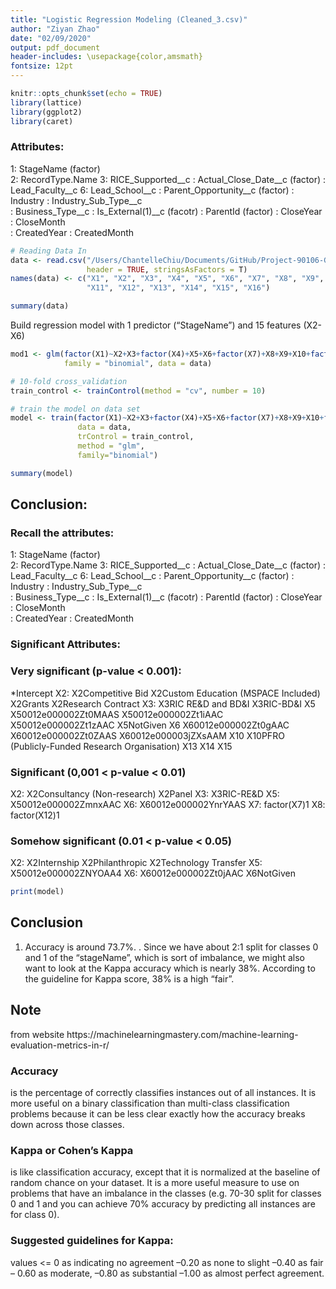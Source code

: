 ```yaml
---
title: "Logistic Regression Modeling (Cleaned_3.csv)"
author: "Ziyan Zhao"
date: "02/09/2020"
output: pdf_document
header-includes: \usepackage{color,amsmath}
fontsize: 12pt
---
```


```r
knitr::opts_chunk$set(echo = TRUE)
library(lattice)
library(ggplot2)
library(caret)
```

### Attributes:
1: StageName (factor)	
2: RecordType.Name
3: RICE_Supported__c
\newline 4: Actual_Close_Date__c (factor)
\newline 5: Lead_Faculty__c
6: Lead_School__c
\newline 7: Parent_Opportunity__c (factor)
\newline 8: Industry
\newline 9: Industry_Sub_Type__c	
\newline 10: Business_Type__c
\newline 11: Is_External(1)__c (facotr)
\newline 12: ParentId (factor) 
\newline 13: CloseYear
\newline 14: CloseMonth  
\newline 15: CreatedYear
\newline 16: CreatedMonth 



```r
# Reading Data In
data <- read.csv("/Users/ChantelleChiu/Documents/GitHub/Project-90106-G28/Chantelle/cleaned_9_Sep.csv",
                 header = TRUE, stringsAsFactors = T)
names(data) <- c("X1", "X2", "X3", "X4", "X5", "X6", "X7", "X8", "X9", "X10",
                 "X11", "X12", "X13", "X14", "X15", "X16") 

summary(data)
```

Build regression model with 1 predictor ("StageName") and 15 features (X2-X6)
```r
mod1 <- glm(factor(X1)~X2+X3+factor(X4)+X5+X6+factor(X7)+X8+X9+X10+factor(X11)+factor(X12)+X13+X14+X15+X16, 
            family = "binomial", data = data)
```


```r
# 10-fold cross_validation
train_control <- trainControl(method = "cv", number = 10)

# train the model on data set
model <- train(factor(X1)~X2+X3+factor(X4)+X5+X6+factor(X7)+X8+X9+X10+factor(X11)+factor(X12)+X13+X14+X15+X16,
               data = data,
               trControl = train_control,
               method = "glm",
               family="binomial")
```


```r
summary(model)
```
## Conclusion:

### Recall the attributes:
1: StageName (factor)	
2: RecordType.Name
3: RICE_Supported__c
\newline 4: Actual_Close_Date__c (factor)
\newline 5: Lead_Faculty__c
6: Lead_School__c
\newline 7: Parent_Opportunity__c (factor)
\newline 8: Industry
\newline 9: Industry_Sub_Type__c	
\newline 10: Business_Type__c
\newline 11: Is_External(1)__c (facotr)
\newline 12: ParentId (factor) 
\newline 13: CloseYear
\newline 14: CloseMonth  
\newline 15: CreatedYear
\newline 16: CreatedMonth


### Significant Attributes:

### Very significant (p-value < 0.001):
 *Intercept
\newline   X2:
\newline     X2Competitive Bid
\newline     *X2Custom Education (MSPACE Included)
\newline     *X2Grants
\newline     *X2Research Contract
\newline   X3:
\newline     X3RIC RE&D and BD&I
\newline     X3RIC-BD&I
\newline   X5
\newline     *X50012e000002Zt0MAAS
\newline     X50012e000002Zt1iAAC
\newline     *X50012e000002Zt1zAAC
\newline     *X5NotGiven
\newline   X6
\newline     *X60012e000002Zt0gAAC
\newline     *X60012e000002Zt0ZAAS
\newline     *X60012e000003jZXsAAM
\newline   X10
\newline     *X10PFRO (Publicly-Funded Research Organisation)
\newline   X13
\newline   X14
\newline   X15

  
### Significant (0,001 < p-value < 0.01)
  X2:
\newline     *X2Consultancy (Non-research)
\newline     *X2Panel
\newline   X3:
\newline     X3RIC-RE&D
\newline   X5:
\newline     X50012e000002ZmnxAAC
\newline   X6:
\newline     X60012e000002YnrYAAS
\newline   X7:
\newline     *factor(X7)1
\newline   X8:
\newline     factor(X12)1

  
### Somehow significant (0.01 < p-value < 0.05)

  X2:
\newline     *X2Internship
\newline     X2Philanthropic
\newline     *X2Technology Transfer
\newline   X5:
\newline     *X50012e000002ZNYOAA4
\newline   X6:
\newline     *X60012e000002Zt0jAAC
\newline     *X6NotGiven
    

```r
print(model)
```
## Conclusion
1. Accuracy is around 73.7%.
\newline 2. Since we have about 2:1 split for classes 0 and 1 of the "stageName", which is sort of imbalance, we might also want to look at the Kappa accuracy which is nearly 38%. According to the guideline for Kappa score, 38% is a high "fair".

## Note
from website
https://machinelearningmastery.com/machine-learning-evaluation-metrics-in-r/

### Accuracy 
is the percentage of correctly classifies instances out of all instances. It is more useful on a binary classification than multi-class classification problems because it can be less clear exactly how the accuracy breaks down across those classes.

### Kappa or Cohen’s Kappa 
is like classification accuracy, except that it is normalized at the baseline of random chance on your dataset. It is a more useful measure to use on problems that have an imbalance in the classes (e.g. 70-30 split for classes 0 and 1 and you can achieve 70% accuracy by predicting all instances are for class 0).

### Suggested guidelines for Kappa:
values <= 0 as indicating no agreement 
\newline 0.01–0.20 as none to slight
\newline 0.21–0.40 as fair
\newline 0.41– 0.60 as moderate,
\newline 0.61–0.80 as substantial
\newline 0.81–1.00 as almost perfect agreement.